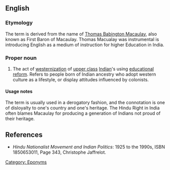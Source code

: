 ==English==

===Etymology===
The term is derived from the name of [[w:Thomas Babington Macaulay|Thomas Babington Macaulay]], also known as First Baron of Macaulay. Thomas Macualay was instrumental is introducing English as a medium of instruction for higher Education in India.

===Proper noun===
{{en-proper noun}}

# {{derogatory}} The act of [[westernization]] of [[upper class]] [[Indian]]'s using [[educational]] [[reform]]. Refers to people born of Indian ancestry who adopt western culture as a lifestyle, or display attitudes influenced by colonists. 

====Usage notes====
The term is usually used in a derogatory fashion, and the connotation is one of disloyalty to one's country and one's heritage. The Hindu Right in India often blames Macaulay for producing a generation of Indians not proud of their heritage.

==References==
* ''Hindu Nationalist Movement and Indian Politics'': 1925 to the 1990s, ISBN 1850653011, Page 343, Christophe Jaffrelot.

[[Category: Eponyms]]